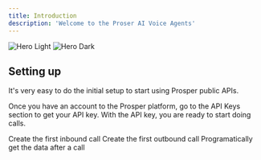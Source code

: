 ```yaml
---
title: Introduction
description: 'Welcome to the Proser AI Voice Agents'
---
```


<img
  className="block dark:hidden"
  src="/images/hero-basic2.png"
  alt="Hero Light"
/>
<img
  className="hidden dark:block"
  src="/images/hero-basic2.png"
  alt="Hero Dark"
/>

## Setting up

It's very easy to do the initial setup to start using Prosper public APIs. 

Once you have an account to the Prosper platform, go to the API Keys section to get your API key. With the API key, you are ready to start doing calls.

<CardGroup cols={2}>
  <Card
    title="Make an inbound call"
    icon="phone-arrow-down-left"
    href="quickstart/inbound-call"
  >
    Create the first inbound call
  </Card>
  <Card
    title="Make an outbound call"
    icon="phone-arrow-up-right"
    href="quickstart/outbound-call"
  >
    Create the first outbound call
  </Card>
  <Card
    title="Get post-call logs and data"
    icon="file-export"
    href="quickstart/export-data"
  >
    Programatically get the data after a call
  </Card>
</CardGroup>


